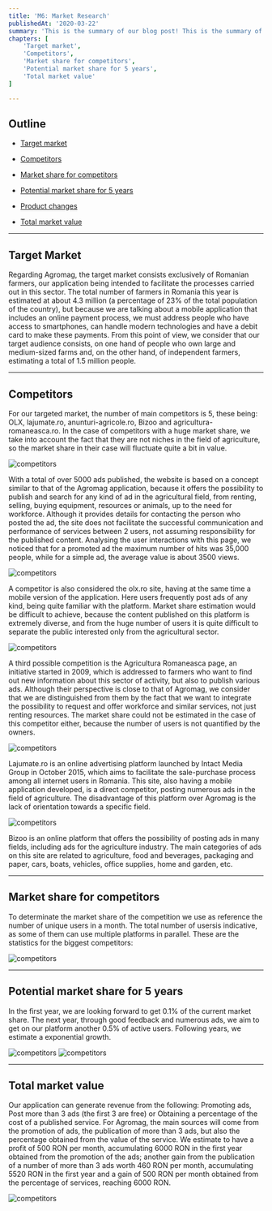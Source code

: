 ```yaml
---
title: 'M6: Market Research'
publishedAt: '2020-03-22'
summary: 'This is the summary of our blog post! This is the summary of our blog post! This is the summary of our blog post!'
chapters: [
    'Target market',
    'Competitors',
    'Market share for competitors',
    'Potential market share for 5 years',
    'Total market value'
]

---
```


## Outline

- [Target market](#target-market)

- [Competitors](#competitors)

- [Market share for competitors](#market-competitors)

- [Potential market share for 5 years](#market-share)

- [Product changes](#product-changes)

- [Total market value](#total-market)

---

## Target Market

Regarding Agromag, the target market consists exclusively of Romanian farmers, our application being intended to facilitate the processes carried out in this sector. The total number of farmers in Romania this year is estimated at about 4.3 million (a percentage of 23% of the total population of the country), but because we are talking about a mobile application that includes an online payment process, we must address people who have access to smartphones, can handle modern technologies and have a debit card to make these payments. From this point of view, we consider that our target audience consists, on one hand of people who own large and medium-sized farms and, on the other hand, of independent farmers, estimating a total of 1.5 million people.

---

## Competitors

For our targeted market, the number of main competitors is 5, these being: OLX, lajumate.ro, anunturi-agricole.ro, Bizoo and agricultura-romaneasca.ro. In the case of competitors with a huge market share, we take into account the fact that they are not niches in the field of agriculture, so the market share in their case will fluctuate quite a bit in value.

![competitors](/images/image26.png)

With a total of over 5000 ads published, the website is based on a concept similar to that of the Agromag application, because it offers the possibility to publish and search for any kind of ad in the agricultural field, from renting, selling, buying equipment, resources or animals, up to the need for workforce. Although it provides details for contacting the person who posted the ad, the site does not facilitate the successful communication and performance of services between 2 users, not assuming responsibility for the published content. Analysing the user interactions with this page, we noticed that for a promoted ad the maximum number of hits was 35,000 people, while for a simple ad, the average value is about 3500 views.

![competitors](/images/image27.png)

A competitor is also considered the olx.ro site, having at the same time a mobile version of the application. Here users frequently post ads of any kind, being quite familiar with the platform. Market share estimation would be difficult to achieve, because the content published on this platform is extremely diverse, and from the huge number of users it is quite difficult to separate the public interested only from the agricultural sector.

![competitors](/images/image28.png)

A third possible competition is the Agricultura Romaneasca page, an initiative started in 2009, which is addressed to farmers who want to find out new information about this sector of activity, but also to publish various ads. Although their perspective is close to that of Agromag, we consider that we are distinguished from them by the fact that we want to integrate the possibility to request and offer workforce and similar services, not just renting resources. The market share could not be estimated in the case of this competitor either, because the number of users is not quantified by the owners.

![competitors](/images/image29.png)

Lajumate.ro is an online advertising platform launched by Intact Media Group in October 2015, which aims to facilitate the sale-purchase process among all internet users in Romania. This site, also having a mobile application developed, is a direct competitor, posting numerous ads in the field of agriculture. The disadvantage of this platform over Agromag is the lack of orientation towards a specific field.

![competitors](/images/image30.png)

Bizoo is an online platform that offers the possibility of posting ads in many fields, including ads for the agriculture industry. The main categories of ads on this site are related to agriculture, food and beverages, packaging and paper, cars, boats, vehicles, office supplies, home and garden, etc.

---

## Market share for competitors

To determinate the market share of the competition we use as reference the number of unique users in a month. The total number of usersis indicative, as some of them can use multiple platforms in parallel. These are the statistics for the biggest competitors:

![competitors](/images/image31.png)

---

## Potential market share for 5 years

In the first year, we are looking forward to get 0.1% of the current market share. The next year, through good feedback and numerous ads, we aim to get on our platform another 0.5% of active users. Following years, we estimate a exponential growth.

![competitors](/images/image32.png)
![competitors](/images/image33.png)

---

## Total market value

Our application can generate revenue from the following: Promoting ads, Post more than 3 ads (the first 3 are free) or Obtaining a percentage of the cost of a published service. For Agromag, the main sources will come from the promotion of ads, the publication of more than 3 ads, but also the percentage obtained from the value of the service. We estimate to have a profit of 500 RON per month, accumulating 6000 RON in the first year obtained from the promotion of the ads; another gain from the publication of a number of more than 3 ads worth 460 RON per month, accumulating 5520 RON in the first year and a gain of 500 RON per month obtained from the percentage of services, reaching 6000 RON.

![competitors](/images/image34.png)





